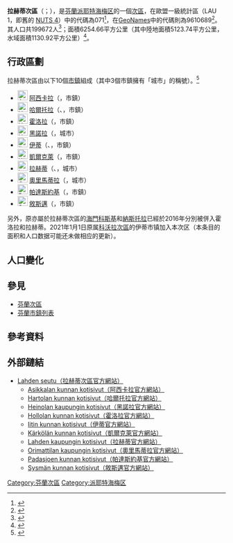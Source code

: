 {{Infobox settlement
| name                    = 拉赫蒂次區
| settlement_type         = [[芬蘭次區|次區]]
| native_name             =Lahden seutukunta
| native_name_lang        = fi
| image_map               =<!-- 檔案不存在 Lahden.seutukunta.sijainti.Suomi.2020.svg -->
| subdivision_type        = [[世界政區索引|國家]]
| subdivision_name        = {{flag|Finland}}
| subdivision_type1        = [[芬蘭行政區|行政區]]
| subdivision_name1        = [[派耶特海梅区|派耶特海梅区]]
| population_footnotes    = <ref name="Population" />
| population_total        = 199672
| population_as_of        = 2020
| area_footnotes          = <ref name="Area" />
| area_total_km2          = 6254.66
| area_land_km2           = 5123.74
| area_water_km2          = 1130.92
| population_density_km2  = auto
| coordinates             = {{Coord|61.20106|25.72756|display=title,inline}}
| coordinates_footnotes   = <ref name="GeoNames" />
| timezone1               = [[歐洲東部時間|EET]]<ref>{{Cite web|url=https://www.timeanddate.com/worldclock/finland/helsinki|title=Current Local Time in Helsinki, Finland|website=Time and Date|language=en|access-date=2020-07-16|archive-date=2020-08-04|archive-url=https://web.archive.org/web/20200804053117/https://www.timeanddate.com/worldclock/finland/helsinki|dead-url=no}}</ref>
| utc_offset1             = +2
| timezone1_DST           = [[歐洲東部夏令時間|EEST]]<ref>{{Cite web|url=https://www.timeanddate.com/time/change/finland/helsinki|title=Clock Changes in Helsinki, Finland|website=Time and Date|language=en|access-date=2020-07-16|archive-date=2020-08-04|archive-url=https://web.archive.org/web/20200804053109/https://www.timeanddate.com/time/change/finland/helsinki|dead-url=no}}</ref>
| utc_offset1_DST         = +3
| blank_name              = [[GeoNames|GeoNames]]<ref name="GeoNames" />
| blank_info              = 9610689
| blank1_name             = LAU 1（NUTS 4）<ref name="LAU" />
| blank1_info              = 071
}}
'''拉赫蒂次區'''（{{lang-fi|Lahden seutukunta}}；{{lang-sv|Lahtis ekonomiska region}}），是[[芬蘭共和國|芬蘭]][[派耶特海梅区|派耶特海梅区]]的一個[[芬蘭次區|次區]]，在歐盟一級{{tsl|fr|Unité administrative locale|地方行政單位}}統計區（LAU 1，即舊的 [[地域統計單位命名法|NUTS 4]]）中的代碼為071<ref name="LAU">{{Cite web |url=http://tilastokeskus.fi/meta/luokitukset/seutukunta/001-2013/index_sv.html |title=Förteckning över ekonomiska regioner |publisher=Statistikcentralen |language=sv |access-date=2013-12-25 |archive-date=2013-11-11 |archive-url=https://web.archive.org/web/20131111091437/http://tilastokeskus.fi/meta/luokitukset/seutukunta/001-2013/index_sv.html |dead-url=no }}</ref>，在[[GeoNames|GeoNames]]中的代碼則為9610689<ref name="GeoNames">{{Cite web |url = https://www.geonames.org/9610689 |title = GeoNames - Lahti (9610689) |access-date = 2020-07-14 |website=[[GeoNames|GeoNames]] |language = en}}</ref>。其人口共199672人<ref name="Population">{{Cite web |url = http://pxnet2.stat.fi/PXWeb/pxweb/fi/StatFin/StatFin__vrm__vamuu/statfin_vamuu_pxt_11lj.px/table/tableViewLayout1/ |title = Väestörakenteen ennakkotiedot alueittain, 2020M01*-2020M05* |date = 2020-01-31 |publisher = Tilastokeskus |access-date = 2020-07-13 |language = fi |archive-date = 2020-12-14 |archive-url = https://web.archive.org/web/20201214201953/http://pxnet2.stat.fi/PXWeb/pxweb/fi/StatFin/StatFin__vrm__vamuu/statfin_vamuu_pxt_11lj.px/ |dead-url = yes }}</ref>；面積6254.66平方公里（其中陸地面積5123.74平方公里，水域面積1130.92平方公里）<ref name="Area">{{Cite web |url = https://www.maanmittauslaitos.fi/sites/maanmittauslaitos.fi/files/attachments/2020/01/Vuoden_2020_pinta-alatilasto_kunnat_maakunnat.xlsx |title = Pinta-alat kunnittain (Excel) 2020-01-01 |date = 2020-01-01 |publisher = Maanmittauslaitos |access-date = 2020-07-13 |language = fi |archive-date = 2020-07-10 |archive-url = https://web.archive.org/web/20200710123737/https://www.maanmittauslaitos.fi/sites/maanmittauslaitos.fi/files/attachments/2020/01/Vuoden_2020_pinta-alatilasto_kunnat_maakunnat.xlsx |dead-url = yes }}</ref>。

== 行政區劃 ==
拉赫蒂次區由以下10個[[芬蘭市鎮|市鎮]]組成（其中3個市鎮擁有「城市」的稱號）。<ref name="Lappi">{{Cite web |language=fi |url=http://www.patio.fi/PatioWeb/facelets/suomenaluejaot/suomenaluejaot.faces |title=Finlands regionindelning på |website=www.patio.fi.|archive-url=https://web.archive.org/web/20121022111321/http://www.patio.fi/PatioWeb/facelets/suomenaluejaot/suomenaluejaot.faces |archive-date=2012-10-22}}</ref>
* [[File:Asikkala.vaakuna.svg|23px]] [[阿西卡拉|阿西卡拉]]（{{lang|fi|Asikkala}}，市鎮）
* [[File:Hartola.vaakuna.svg|23px]] [[哈爾托拉|哈爾托拉]]（{{lang-fi|Hartola}}、{{lang-sv|Gustav Adolfs}}，市鎮）
* [[File:Hollola.vaakuna.svg|23px]] [[霍洛拉|霍洛拉]]（{{lang|fi|Hollola}}，市鎮）
* [[File:Heinola.vaakuna.svg|23px]] [[黑諾拉|黑諾拉]]（{{lang|fi|Heinola}}，城市）
* [[File:Iitti.vaakuna.svg|23px]] [[伊蒂|伊蒂]]（{{lang-fi|Iitti}}、{{lang-sv|Itis}}，市鎮）
* [[File:Kärkölä.vaakuna.svg|23px]] [[凱爾克萊|凱爾克萊]]（{{lang|fi|Kärkölä}}，市鎮）
* [[File:Lahti.vaakuna.svg|23px]] [[拉赫蒂|拉赫蒂]]（{{lang-fi|Lahti}}、{{lang-sv|Lahtis}}，城市）
* [[File:Orimattila.vaakuna.svg|23px]] [[奧里馬蒂拉|奧里馬蒂拉]]（{{lang|fi|Orimattila}}，城市）
* [[File:Padasjoki.vaakuna.svg|23px]] [[帕達斯約基|帕達斯約基]]（{{lang|fi|Padasjoki}}，市鎮）
* [[File:Sysmä.vaakuna.svg|23px]] [[敘斯邁|敘斯邁]]（{{lang|fi|Sysmä}}，市鎮）
另外，原亦屬於拉赫蒂次區的[[海門科斯基|海門科斯基]]和[[納斯托拉|納斯托拉]]已經於2016年分別被併入霍洛拉和拉赫蒂。2021年1月1日原属[[科沃拉次區|科沃拉次區]]的伊蒂市镇加入本次区（本条目的面积和人口数据可能还未做相应的更新）。

== 人口變化 ==
{{Bar box
|title   =  拉赫蒂次區1980年－2010年的人口變化圖
|titlebar=  #DDD
|width   =  600px
|barwidth=  400px
|left1   =  年份
|right1  =  人口
|float   =  left
|bars    =  
{{bar pixel|1980|#0099FF|458||192 582}}
{{bar pixel|1985|#0099FF|464||195 041}}
{{bar pixel|1990|#0099FF|469||197 012}}
{{bar pixel|1995|#0099FF|472||198 286}}
{{bar pixel|2000|#0099FF|470||197 378}}
{{bar pixel|2005|#0099FF|473||198 975}}
{{bar pixel|2010|#0099FF|480||201 772}}
|caption = 來源：Tilastokeskus.<ref>{{Cite web | url = http://pxnet2.stat.fi/PXWeb/pxweb/fi/StatFin/StatFin__vrm__vaerak/statfin_vaerak_pxt_011.px | title = Väestö kielen mukaan sekä ulkomaan kansalaisten määrä ja maa-pinta-ala alueittain 1980 - 2016 | publisher = Tilastokeskus | access-date = 2018-01-18 | language = fi | archive-date = 2018-06-17 | archive-url = https://web.archive.org/web/20180617142223/http://pxnet2.stat.fi/PXWeb/pxweb/fi/StatFin/StatFin__vrm__vaerak/statfin_vaerak_pxt_011.px | dead-url = yes }}</ref>
}}
{{clear}}

== 參見 ==
* [[芬蘭次區|芬蘭次區]]
* [[芬蘭市鎮列表|芬蘭市鎮列表]]

== 參考資料 ==
{{reflist}}

== 外部鏈結 ==
* [http://www.lahdenseutu.net/ Lahden seutu（拉赫蒂次區官方網站）] {{Wayback|url=http://www.lahdenseutu.net/ |date=20200803023759 }} {{fi icon}}
** [http://www.asikkala.fi/ Asikkalan kunnan kotisivut（阿西卡拉官方網站）] {{Wayback|url=http://www.asikkala.fi/ |date=20151228201907 }} {{fi icon}}
** [http://www.hartola.fi/ Hartolan kunnan kotisivut（哈爾托拉官方網站）] {{Wayback|url=http://www.hartola.fi/ |date=20130115152155 }} {{fi icon}}
** [http://www.heinola.fi/ Heinolan kaupungin kotisivut（黑諾拉官方網站）] {{Wayback|url=http://www.heinola.fi/ |date=20210303154102 }} {{fi icon}}
** [http://www.hollola.fi/ Hollolan kunnan kotisivut（霍洛拉官方網站）] {{Wayback|url=http://www.hollola.fi/ |date=20210310142743 }} {{fi icon}}
** [http://www.iitti.fi Iitin kunnan kotisivut（伊蒂官方網站）] {{Wayback|url=http://www.iitti.fi/ |date=20210123041418 }} {{fi icon}}
** [http://www.karkola.fi/ Kärkölän kunnan kotisivut（凱爾克萊官方網站）] {{Wayback|url=http://www.karkola.fi/ |date=20130327014759 }} {{fi icon}}
** [http://www.lahti.fi/ Lahden kaupungin kotisivut（拉赫蒂官方網站）] {{Wayback|url=http://www.lahti.fi/ |date=20190331211732 }} {{fi icon}}
** [http://www.orimattila.fi/ Orimattilan kaupungin kotisivut（奧里馬蒂拉官方網站）] {{Wayback|url=http://www.orimattila.fi/ |date=20090227063856 }} {{fi icon}}
** [http://www.padasjoki.fi/ Padasjoen kunnan kotisivut（帕達斯約基官方網站）] {{Wayback|url=http://www.padasjoki.fi/ |date=20160201064847 }} {{fi icon}}
** [http://www.sysma.fi/ Sysmän kunnan kotisivut（敘斯邁官方網站）] {{Wayback|url=http://www.sysma.fi/ |date=20070928072833 }} {{fi icon}}

{{芬蘭次區}}
[[Category:芬蘭次區|Category:芬蘭次區]]
[[Category:派耶特海梅区|Category:派耶特海梅区]]